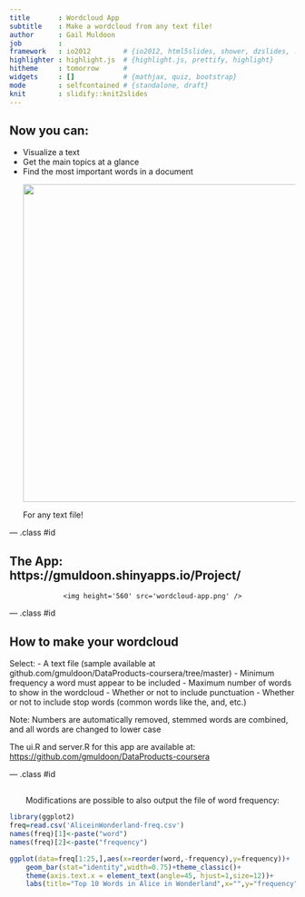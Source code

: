 ```yaml
---
title       : Wordcloud App
subtitle    : Make a wordcloud from any text file!
author      : Gail Muldoon
job         : 
framework   : io2012        # {io2012, html5slides, shower, dzslides, ...}
highlighter : highlight.js  # {highlight.js, prettify, highlight}
hitheme     : tomorrow      # 
widgets     : []            # {mathjax, quiz, bootstrap}
mode        : selfcontained # {standalone, draft}
knit        : slidify::knit2slides
---
```


## Now you can:
- Visualize a text
- Get the main topics at a glance
- Find the most important words in a document
 <div style='text-align: center;'>
    <img height='560' src='AliceinWonderland-wordcloud.png' />
</div>
For any text file!



--- .class #id 

## The App: https://gmuldoon.shinyapps.io/Project/
 
<div style='text-align: center;'>
    <img height='560' src='wordcloud-app.png' />
</div>


--- .class #id 

## How to make your wordcloud

Select:
- A text file (sample available at github.com/gmuldoon/DataProducts-coursera/tree/master)
- Minimum frequency a word must appear to be included
- Maximum number of words to show in the wordcloud
- Whether or not to include punctuation
- Whether or not to include stop words (common words like the, and, etc.)

Note: Numbers are automatically removed, stemmed words are combined, and all words are changed to lower case

The ui.R and server.R for this app are available at: 
<br>
<a href="https://github.com/gmuldoon/DataProducts-coursera/tree/master">https://github.com/gmuldoon/DataProducts-coursera</a>
<br>

--- .class #id 

## 

<!-- <br> -->
<div style='text-align: center;'>
Modifications are possible to also output the file of word frequency: 
</div>
```r
library(ggplot2)
freq=read.csv('AliceinWonderland-freq.csv')
names(freq)[1]<-paste("word")
names(freq)[2]<-paste("frequency")
```
```r
ggplot(data=freq[1:25,],aes(x=reorder(word,-frequency),y=frequency))+
    geom_bar(stat="identity",width=0.75)+theme_classic()+
    theme(axis.text.x = element_text(angle=45, hjust=1,size=12))+
    labs(title="Top 10 Words in Alice in Wonderland",x="",y="frequency")
```


